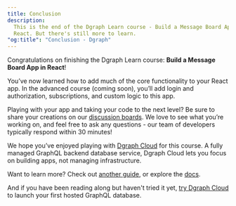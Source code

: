 ```yaml
---
title: Conclusion
description:
  This is the end of the Dgraph Learn course - Build a Message Board App in
  React. But there's still more to learn.
"og:title": "Conclusion - Dgraph"
---
```



<DgraphWIP />

Congratulations on finishing the Dgraph Learn course: **Build a Message Board
App in React**!

You’ve now learned how to add much of the core functionality to your React app.
In the advanced course (coming soon), you’ll add login and authorization,
subscriptions, and custom logic to this app.

Playing with your app and taking your code to the next level? Be sure to share
your creations on our [discussion boards](https://discuss.dgraph.io). We love to
see what you’re working on, and feel free to ask any questions - our team of
developers typically respond within 30 minutes!

We hope you’ve enjoyed playing with [Dgraph Cloud](https://dgraph.io/cloud) for
this course. A fully managed GraphQL backend database service, Dgraph Cloud lets
you focus on building apps, not managing infrastructure.

Want to learn more? Check out [another guide](/dgraph/guides), or explore the
[docs](/dgraph/overview).

And if you have been reading along but haven't tried it yet,
[try Dgraph Cloud](https://cloud.dgraph.io/) to launch your first hosted GraphQL
database.

